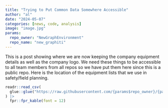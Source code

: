 ```yaml
---
title: "Trying to Put Common Data Somewhere Accessible"
author: "al"
date: "2024-05-07"
categories: [news, code, analysis]
image: "image.jpg"
params:
  repo_owner: "NewGraphEnvironment"
  repo_name: "new_graphiti"
---
```


This is a post showing where we are now keeping the company equipment details as well as the company logo. We need these
things to be accessible to all team members from all repos so we have put them here since this is a public repo. Here is
the location of the equipment lists that we use in safety/field planning.

```r
readr::read_csv(
  glue::glue("https://raw.githubusercontent.com/{params$repo_owner}/{params$repo_name}/main/assets/equipment.csv")
) |> 
  fpr::fpr_kable(font = 12)
```
